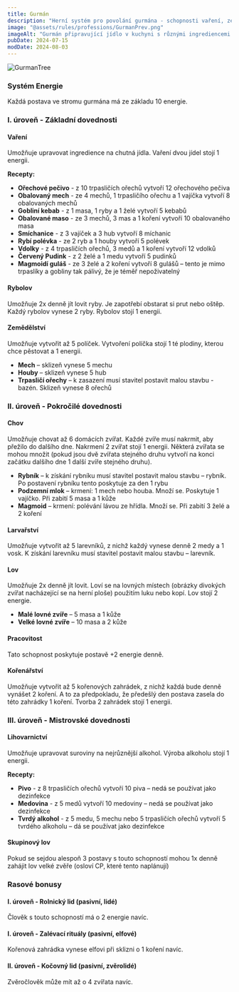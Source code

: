 ```yaml
---
title: Gurmán
description: "Herní systém pro povolání gurmána - schopnosti vaření, zemědělství, chovu zvířat a výroby alkoholu včetně energetického managementu"
image: "@assets/rules/professions/GurmanPrev.png"
imageAlt: "Gurmán připravující jídlo v kuchyni s různými ingrediencemi a nádobami"
pubDate: 2024-07-15
modDate: 2024-08-03
---
```

![GurmanTree](@assets/rules/professions/Gurman.webp)
### Systém Energie

Každá postava ve stromu gurmána má ze základu 10 energie.

### I. úroveň - Základní dovednosti

#### Vaření
Umožňuje upravovat ingredience na chutná jídla. Vaření dvou jídel stojí 1 energii.

**Recepty:**
- **Ořechové pečivo** - z 10 trpasličích ořechů vytvoří 12 ořechového pečiva
- **Obalovaný mech** - ze 4 mechů, 1 trpasličího ořechu a 1 vajíčka vytvoří 8 obalovaných mechů
- **Gobliní kebab** - z 1 masa, 1 ryby a 1 želé vytvoří 5 kebabů
- **Obalované maso** - ze 3 mechů, 3 mas a 1 koření vytvoří 10 obalovaného masa
- **Smíchanice** - z 3 vajíček a 3 hub vytvoří 8 míchanic
- **Rybí polévka** - ze 2 ryb a 1 houby vytvoří 5 polévek
- **Vdolky** - z 4 trpasličích ořechů, 3 medů a 1 koření vytvoří 12 vdolků
- **Červený Pudink** - z 2 želé a 1 medu vytvoří 5 pudinků
- **Magmoidí guláš** - ze 3 želé a 2 koření vytvoří 8 gulášů – tento je mimo trpaslíky a gobliny tak pálivý, že je téměř nepoživatelný

#### Rybolov
Umožňuje 2x denně jít lovit ryby. Je zapotřebí obstarat si prut nebo oštěp. Každý rybolov vynese 2 ryby. Rybolov stojí 1 energii.

#### Zemědělství
Umožňuje vytvořit až 5 políček. Vytvoření políčka stojí 1 té plodiny, kterou chce pěstovat a 1 energii.

- **Mech** – sklizeň vynese 5 mechu
- **Houby** – sklizeň vynese 5 hub
- **Trpasličí ořechy** – k zasazení musí stavitel postavit malou stavbu - bazén. Sklizeň vynese 8 ořechů

### II. úroveň - Pokročilé dovednosti

#### Chov
Umožňuje chovat až 6 domácích zvířat. Každé zvíře musí nakrmit, aby přežilo do dalšího dne. Nakrmení 2 zvířat stojí 1 energii. Některá zvířata se mohou množit (pokud jsou dvě zvířata stejného druhu vytvoří na konci začátku dalšího dne 1 další zvíře stejného druhu).

- **Rybník** – k získání rybníku musí stavitel postavit malou stavbu – rybník. Po postavení rybníku tento poskytuje za den 1 rybu
- **Podzemní mlok** – krmení: 1 mech nebo houba. Množí se. Poskytuje 1 vajíčko. Při zabití 5 masa a 1 kůže
- **Magmoid** – krmení: polévání lávou ze hřídla. Množí se. Při zabití 3 želé a 2 koření

#### Larvařství
Umožňuje vytvořit až 5 larevníků, z nichž každý vynese denně 2 medy a 1 vosk. K získání larevníku musí stavitel postavit malou stavbu – larevník.

#### Lov
Umožňuje 2x denně jít lovit. Loví se na lovných místech (obrázky divokých zvířat nacházející se na herní ploše) použitím luku nebo kopí. Lov stojí 2 energie.

- **Malé lovné zvíře** – 5 masa a 1 kůže
- **Velké lovné zvíře** – 10 masa a 2 kůže

#### Pracovitost
Tato schopnost poskytuje postavě +2 energie denně.

#### Kořenářství
Umožňuje vytvořit až 5 kořenových zahrádek, z nichž každá bude denně vynášet 2 koření. A to za předpokladu, že předešlý den postava zasela do této zahrádky 1 koření. Tvorba 2 zahrádek stojí 1 energii.

### III. úroveň - Mistrovské dovednosti

#### Lihovarnictví
Umožňuje upravovat suroviny na nejrůznější alkohol. Výroba alkoholu stojí 1 energii.

**Recepty:**
- **Pivo** - z 8 trpasličích ořechů vytvoří 10 piva – nedá se používat jako dezinfekce
- **Medovina** - z 5 medů vytvoří 10 medoviny – nedá se používat jako dezinfekce
- **Tvrdý alkohol** - z 5 medu, 5 mechu nebo 5 trpasličích ořechů vytvoří 5 tvrdého alkoholu – dá se používat jako dezinfekce

#### Skupinový lov
Pokud se sejdou alespoň 3 postavy s touto schopností mohou 1x denně zahájit lov velké zvěře (osloví CP, které tento naplánují)

### Rasové bonusy

#### I. úroveň - Rolnický lid (pasivní, lidé)
Člověk s touto schopností má o 2 energie navíc.

#### I. úroveň - Zalévací rituály (pasivní, elfové)
Kořenová zahrádka vynese elfovi při sklizni o 1 koření navíc.

#### II. úroveň - Kočovný lid (pasivní, zvěrolidé)
Zvěročlověk může mít až o 4 zvířata navíc.
